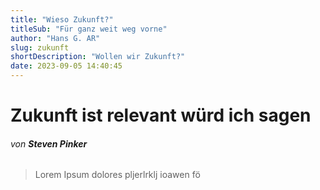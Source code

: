 ```yaml
---
title: "Wieso Zukunft?"
titleSub: "Für ganz weit weg vorne"
author: "Hans G. AR"
slug: zukunft
shortDescription: "Wollen wir Zukunft?"
date: 2023-09-05 14:40:45
---
```



# Zukunft ist relevant würd ich sagen

###### von **Steven Pinker**

> Lorem Ipsum dolores pljerlrklj ioawen fö
